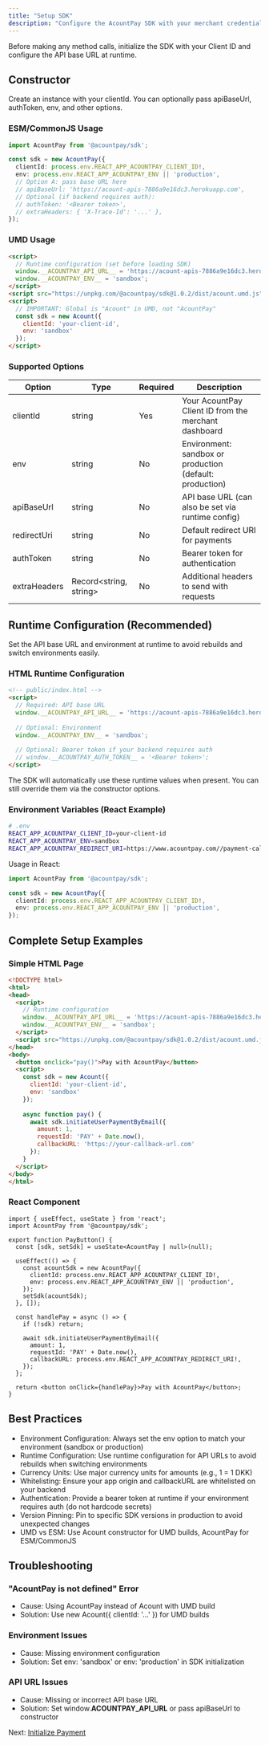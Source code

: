 ```yaml
---
title: "Setup SDK"
description: "Configure the AcountPay SDK with your merchant credentials"
---
```


Before making any method calls, initialize the SDK with your Client ID and configure the API base URL at runtime.

## Constructor

Create an instance with your clientId. You can optionally pass apiBaseUrl, authToken, env, and other options.

### ESM/CommonJS Usage

```ts
import AcountPay from '@acountpay/sdk';

const sdk = new AcountPay({
  clientId: process.env.REACT_APP_ACOUNTPAY_CLIENT_ID!,
  env: process.env.REACT_APP_ACOUNTPAY_ENV || 'production',
  // Option A: pass base URL here
  // apiBaseUrl: 'https://acount-apis-7886a9e16dc3.herokuapp.com',
  // Optional (if backend requires auth):
  // authToken: '<Bearer token>',
  // extraHeaders: { 'X-Trace-Id': '...' },
});
```

### UMD Usage

```html
<script>
  // Runtime configuration (set before loading SDK)
  window.__ACOUNTPAY_API_URL__ = 'https://acount-apis-7886a9e16dc3.herokuapp.com';
  window.__ACOUNTPAY_ENV__ = 'sandbox';
</script>
<script src="https://unpkg.com/@acountpay/sdk@1.0.2/dist/acount.umd.js"></script>
<script>
  // IMPORTANT: Global is "Acount" in UMD, not "AcountPay"
  const sdk = new Acount({
    clientId: 'your-client-id',
    env: 'sandbox'
  });
</script>
```

### Supported Options

| Option | Type | Required | Description |
|--------|------|----------|-------------|
| clientId | string | Yes | Your AcountPay Client ID from the merchant dashboard |
| env | string | No | Environment: sandbox or production (default: production) |
| apiBaseUrl | string | No | API base URL (can also be set via runtime config) |
| redirectUri | string | No | Default redirect URI for payments |
| authToken | string | No | Bearer token for authentication |
| extraHeaders | Record<string, string> | No | Additional headers to send with requests |

## Runtime Configuration (Recommended)

Set the API base URL and environment at runtime to avoid rebuilds and switch environments easily.

### HTML Runtime Configuration

```html
<!-- public/index.html -->
<script>
  // Required: API base URL
  window.__ACOUNTPAY_API_URL__ = 'https://acount-apis-7886a9e16dc3.herokuapp.com';
  
  // Optional: Environment
  window.__ACOUNTPAY_ENV__ = 'sandbox';
  
  // Optional: Bearer token if your backend requires auth
  // window.__ACOUNTPAY_AUTH_TOKEN__ = '<Bearer token>';
</script>
```

The SDK will automatically use these runtime values when present. You can still override them via the constructor options.

### Environment Variables (React Example)

```bash
# .env
REACT_APP_ACOUNTPAY_CLIENT_ID=your-client-id
REACT_APP_ACOUNTPAY_ENV=sandbox
REACT_APP_ACOUNTPAY_REDIRECT_URI=https://www.acountpay.com//payment-callback
```

Usage in React:

```typescript
import AcountPay from '@acountpay/sdk';

const sdk = new AcountPay({
  clientId: process.env.REACT_APP_ACOUNTPAY_CLIENT_ID!,
  env: process.env.REACT_APP_ACOUNTPAY_ENV || 'production',
});
```

## Complete Setup Examples

### Simple HTML Page

```html
<!DOCTYPE html>
<html>
<head>
  <script>
    // Runtime configuration
    window.__ACOUNTPAY_API_URL__ = 'https://acount-apis-7886a9e16dc3.herokuapp.com';
    window.__ACOUNTPAY_ENV__ = 'sandbox';
  </script>
  <script src="https://unpkg.com/@acountpay/sdk@1.0.2/dist/acount.umd.js"></script>
</head>
<body>
  <button onclick="pay()">Pay with AcountPay</button>
  <script>
    const sdk = new Acount({ 
      clientId: 'your-client-id',
      env: 'sandbox'
    });
    
    async function pay() {
      await sdk.initiateUserPaymentByEmail({
        amount: 1,
        requestId: 'PAY' + Date.now(),
        callbackURL: 'https://your-callback-url.com'
      });
    }
  </script>
</body>
</html>
```

### React Component

```tsx
import { useEffect, useState } from 'react';
import AcountPay from '@acountpay/sdk';

export function PayButton() {
  const [sdk, setSdk] = useState<AcountPay | null>(null);

  useEffect(() => {
    const acountSdk = new AcountPay({
      clientId: process.env.REACT_APP_ACOUNTPAY_CLIENT_ID!,
      env: process.env.REACT_APP_ACOUNTPAY_ENV || 'production',
    });
    setSdk(acountSdk);
  }, []);

  const handlePay = async () => {
    if (!sdk) return;
    
    await sdk.initiateUserPaymentByEmail({
      amount: 1,
      requestId: 'PAY' + Date.now(),
      callbackURL: process.env.REACT_APP_ACOUNTPAY_REDIRECT_URI!,
    });
  };

  return <button onClick={handlePay}>Pay with AcountPay</button>;
}
```

## Best Practices

- Environment Configuration: Always set the env option to match your environment (sandbox or production)
- Runtime Configuration: Use runtime configuration for API URLs to avoid rebuilds when switching environments
- Currency Units: Use major currency units for amounts (e.g., 1 = 1 DKK)
- Whitelisting: Ensure your app origin and callbackURL are whitelisted on your backend
- Authentication: Provide a bearer token at runtime if your environment requires auth (do not hardcode secrets)
- Version Pinning: Pin to specific SDK versions in production to avoid unexpected changes
- UMD vs ESM: Use Acount constructor for UMD builds, AcountPay for ESM/CommonJS

## Troubleshooting

### "AcountPay is not defined" Error
- Cause: Using AcountPay instead of Acount with UMD build
- Solution: Use new Acount({ clientId: '...' }) for UMD builds

### Environment Issues
- Cause: Missing environment configuration
- Solution: Set env: 'sandbox' or env: 'production' in SDK initialization

### API URL Issues
- Cause: Missing or incorrect API base URL
- Solution: Set window.__ACOUNTPAY_API_URL__ or pass apiBaseUrl to constructor

Next: [Initialize Payment](/sdk/initialize_payment)
